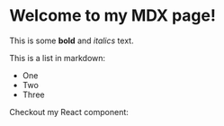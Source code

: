 
# Welcome to my MDX page!

This is some **bold** and _italics_ text.

This is a list in markdown:

- One
- Two
- Three

Checkout my React component:

<ImageCarouselFeatures />
